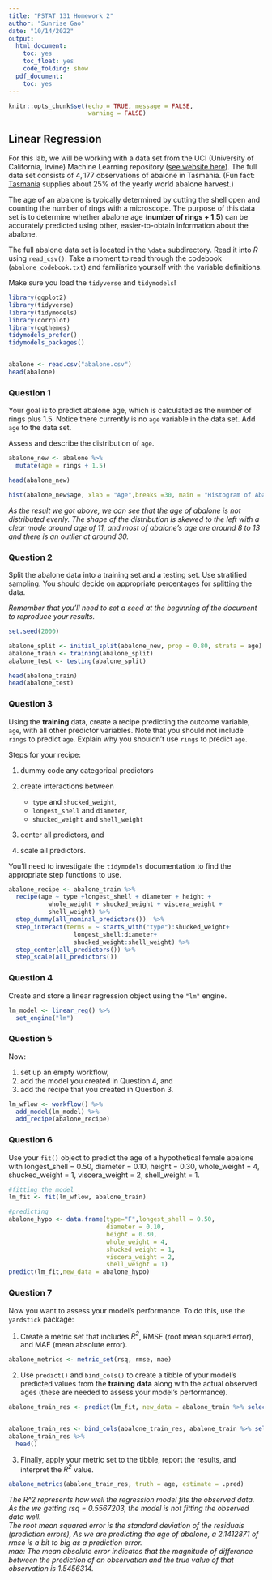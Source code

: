 ```yaml
---
title: "PSTAT 131 Homework 2"
author: "Sunrise Gao"
date: "10/14/2022"
output:
  html_document:
    toc: yes
    toc_float: yes
    code_folding: show
  pdf_document:
    toc: yes
---
```


```r
knitr::opts_chunk$set(echo = TRUE, message = FALSE,
                      warning = FALSE)
```

## Linear Regression

For this lab, we will be working with a data set from the UCI (University of California, Irvine) Machine Learning repository ([see website here](http://archive.ics.uci.edu/ml/datasets/Abalone)). The full data set consists of $4,177$ observations of abalone in Tasmania. (Fun fact: [Tasmania](https://en.wikipedia.org/wiki/Tasmania "Tasmania") supplies about $25\%$ of the yearly world abalone harvest.)

The age of an abalone is typically determined by cutting the shell open and counting the number of rings with a microscope. The purpose of this data set is to determine whether abalone age (**number of rings + 1.5**) can be accurately predicted using other, easier-to-obtain information about the abalone.

The full abalone data set is located in the `\data` subdirectory. Read it into *R* using `read_csv()`. Take a moment to read through the codebook (`abalone_codebook.txt`) and familiarize yourself with the variable definitions.

Make sure you load the `tidyverse` and `tidymodels`!

```r

library(ggplot2)
library(tidyverse)
library(tidymodels)
library(corrplot)
library(ggthemes)
tidymodels_prefer()
tidymodels_packages()


abalone <- read.csv("abalone.csv")
head(abalone)

```

### Question 1

Your goal is to predict abalone age, which is calculated as the number of rings plus 1.5. Notice there currently is no `age` variable in the data set. Add `age` to the data set.

Assess and describe the distribution of `age`.

```r
abalone_new <- abalone %>%
  mutate(age = rings + 1.5)

head(abalone_new)

```

```r

hist(abalone_new$age, xlab = "Age",breaks =30, main = "Histogram of Abalone's Age", col = 'orange')

```
_As the result we got above, we can see that the age of abalone is not distributed evenly. The shape of the distribution is skewed to the left with a clear mode around age of 11, and most of abalone's age are around 8 to 13 and there is an outlier at around 30._

### Question 2

Split the abalone data into a training set and a testing set. Use stratified sampling. You should decide on appropriate percentages for splitting the data.

*Remember that you'll need to set a seed at the beginning of the document to reproduce your results.*

```r
set.seed(2000)

abalone_split <- initial_split(abalone_new, prop = 0.80, strata = age)
abalone_train <- training(abalone_split)
abalone_test <- testing(abalone_split)

head(abalone_train)
head(abalone_test)
```

### Question 3

Using the **training** data, create a recipe predicting the outcome variable, `age`, with all other predictor variables. Note that you should not include `rings` to predict `age`. Explain why you shouldn't use `rings` to predict `age`.

Steps for your recipe:

1.  dummy code any categorical predictors

2.  create interactions between

    -   `type` and `shucked_weight`,
    -   `longest_shell` and `diameter`,
    -   `shucked_weight` and `shell_weight`

3.  center all predictors, and

4.  scale all predictors.

You'll need to investigate the `tidymodels` documentation to find the appropriate step functions to use.

```r
abalone_recipe <- abalone_train %>%
  recipe(age ~ type +longest_shell + diameter + height + 
           whole_weight + shucked_weight + viscera_weight + 
           shell_weight) %>%
  step_dummy(all_nominal_predictors())  %>%
  step_interact(terms = ~ starts_with("type"):shucked_weight+
                  longest_shell:diameter+
                  shucked_weight:shell_weight) %>%
  step_center(all_predictors()) %>%
  step_scale(all_predictors())
```


### Question 4

Create and store a linear regression object using the `"lm"` engine.

```r
lm_model <- linear_reg() %>% 
  set_engine("lm")
```

### Question 5

Now:

1.  set up an empty workflow,
2.  add the model you created in Question 4, and
3.  add the recipe that you created in Question 3.

```r
lm_wflow <- workflow() %>% 
  add_model(lm_model) %>% 
  add_recipe(abalone_recipe)
```

### Question 6

Use your `fit()` object to predict the age of a hypothetical female abalone with longest_shell = 0.50, diameter = 0.10, height = 0.30, whole_weight = 4, shucked_weight = 1, viscera_weight = 2, shell_weight = 1.

```r
#fitting the model
lm_fit <- fit(lm_wflow, abalone_train)
```


```r
#predicting
abalone_hypo <- data.frame(type="F",longest_shell = 0.50, 
                           diameter = 0.10,
                           height = 0.30,
                           whole_weight = 4, 
                           shucked_weight = 1, 
                           viscera_weight = 2,
                           shell_weight = 1)
predict(lm_fit,new_data = abalone_hypo)

```

### Question 7

Now you want to assess your model's performance. To do this, use the `yardstick` package:

1.  Create a metric set that includes *R^2^*, RMSE (root mean squared error), and MAE (mean absolute error).

```r

abalone_metrics <- metric_set(rsq, rmse, mae)

```

2.  Use `predict()` and `bind_cols()` to create a tibble of your model's predicted values from the **training data** along with the actual observed ages (these are needed to assess your model's performance).

```r

abalone_train_res <- predict(lm_fit, new_data = abalone_train %>% select(-age))


abalone_train_res <- bind_cols(abalone_train_res, abalone_train %>% select(age))
abalone_train_res %>% 
  head()

```

3.  Finally, apply your metric set to the tibble, report the results, and interpret the *R^2^* value.

```r

abalone_metrics(abalone_train_res, truth = age, estimate = .pred) 

```
_The R^2 represents how well the regression model fits the observed data. As the we getting rsq = 0.5567203, the model is not fitting the observed data well._\
_The root mean squared error is the standard deviation of the residuals (prediction errors), As we are predicting the age of abalone, a 2.1412871 of rmse is a bit to big as a prediction error._ \
_mae: The mean absolute error indicates that the magnitude of difference between the prediction of an observation and the true value of that observation is 1.5456314._ 
